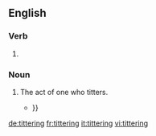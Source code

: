 ==English==

===Verb===
{{head|en|present participle}}

# {{present participle of|titter|lang=en|nocat=1}}

===Noun===
{{en-noun}}

# The act of one who titters.
#* {{quote-text|year=1855|author=Anna Mary Howitt|title=A school of life|page=63|passage=The good signor's little address was received in a variety of ways: there were '''titterings''' and coughings, and there were also a few instances of noble and generous response to poor Leonard's action {{...}}}}

[[de:tittering]]
[[fr:tittering]]
[[it:tittering]]
[[vi:tittering]]